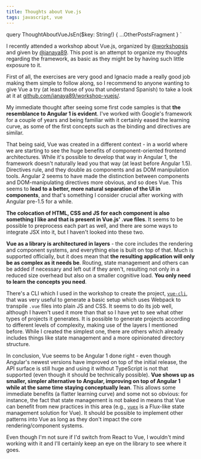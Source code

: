 ```yaml
---
title: Thoughts about Vue.js
tags: javascript, vue
---
```




  query ThoughtAboutVueJsEn($key: String!) {
    ...OtherPostsFragment
  }
`

I recently attended a workshop about Vue.js, organized by [@workshopsjs](https://twitter.com/workshopsjs) and given by [@ianaya89](https://twitter.com/ianaya89). This post is an attempt to organize my thoughts regarding the framework, as basic as they might be by having such little exposure to it.

First of all, the exercises are very good and Ignacio made a really good job making them simple to follow along, so I recommend to anyone wanting to give Vue a try (at least those of you that understand Spanish) to take a look at it at [github.com/ianaya89/workshop-vuejs/](https://github.com/ianaya89/workshop-vuejs/).

My immediate thought after seeing some first code samples is that **the resemblance to Angular 1 is evident**. I've worked with Google's framework for a couple of years and being familiar with it certainly eased the learning curve, as some of the first concepts such as the binding and directives are similar.

That being said, Vue was created in a different context - in a world where we are starting to see the huge benefits of component-oriented frontend architectures. While it's possible to develop that way in Angular 1, the framework doesn't naturally lead you that way (at least before Angular 1.5). Directives rule, and they double as components and as DOM manipulation tools. Angular 2 seems to have made the distinction between components and DOM-manipulating directives more obvious, and so does Vue. This seems to **lead to a better, more natural separation of the UI in components**, and that's something I consider crucial after working with Angular pre-1.5 for a while.

**The colocation of HTML, CSS and JS for each component is also something I like and that is present in Vue.js' .vue files**. It seems to be possible to preprocess each part as well, and there are some ways to integrate JSX into it, but I haven't looked into these two.

**Vue as a library is architectured in layers** - the core includes the rendering and component systems, and everything else is built on top of that. Much is supported officially, but it does mean that **the resulting application will only be as complex as it needs be**. Routing, state management and others can be added if necessary and left out if they aren't, resulting not only in a reduced size overhead but also on a smaller cognitive load. **You only need to learn the concepts you need**.

There's a CLI which I used in the workshop to create the project, [`vue-cli`](https://github.com/vuejs/vue-cli), that was very useful to generate a basic setup which uses Webpack to transpile `.vue` files into plain JS and CSS. It seems to do its job well, although I haven't used it more than that so I have yet to see what other types of projects it generates. It is possible to generate projects according to different levels of complexity, making use of the layers I mentioned before. While I created the simplest one, there are others which already includes things like state management and a more opinionated directory structure.

In conclusion, Vue seems to be Angular 1 done right - even though Angular's newest versions have improved on top of the initial release, the API surface is still huge and using it without TypeScript is not that supported (even though it should be technically possible). **Vue shows up as smaller, simpler alternative to Angular, improving on top of Angular 1 while at the same time staying conceptually lean**. This allows some immediate benefits (a flatter learning curve) and some not so obvious: for instance, the fact that state management is not baked in means that Vue can benefit from new practices in this area (e.g., [`vuex`](https://github.com/vuejs/vuex) is a Flux-like state management solution for Vue). It should be possible to implement other patterns into Vue as long as they don't impact the core rendering/component systems.

Even though I'm not sure if I'd switch from React to Vue, I wouldn't mind working with it and I'll certainly keep an eye on the library to see where it goes.
